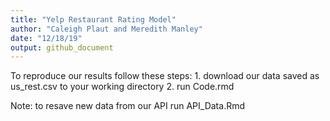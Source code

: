 ```yaml
---
title: "Yelp Restaurant Rating Model"
author: "Caleigh Plaut and Meredith Manley"
date: "12/18/19"
output: github_document
---
```


To reproduce our results follow these steps:
1. download our data saved as us_rest.csv to your working directory
2. run Code.rmd

Note: to resave new data from our API run API_Data.Rmd

